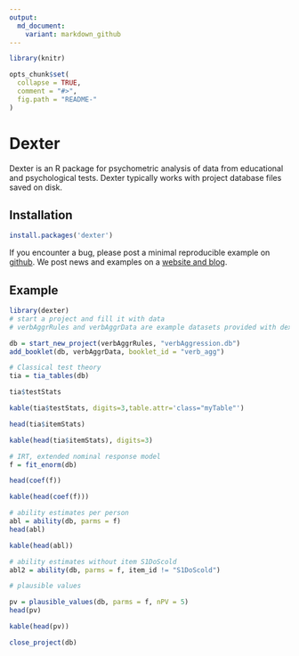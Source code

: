```yaml
---
output:
  md_document:
    variant: markdown_github
---
```


<!-- README.md is generated from README.Rmd. Please edit that file -->


```r
library(knitr)

opts_chunk$set(
  collapse = TRUE,
  comment = "#>",
  fig.path = "README-"
)
```


# Dexter

Dexter is an R package for psychometric analysis of data from educational and psychological tests. Dexter typically works with project database files saved on disk. 

## Installation

```r
install.packages('dexter')
```

If you encounter a bug, please post a minimal reproducible example on [github](https://github.com/dexter-psychometrics/dexter/issues). We post news and examples on a [website and blog](https://dexter-psychometrics.github.io/dexter).

## Example


```r
library(dexter)
# start a project and fill it with data
# verbAggrRules and verbAggrData are example datasets provided with dexter

db = start_new_project(verbAggrRules, "verbAggression.db")
add_booklet(db, verbAggrData, booklet_id = "verb_agg")

# Classical test theory
tia = tia_tables(db)

tia$testStats
```




```r
kable(tia$testStats, digits=3,table.attr='class="myTable"')
```

```r
head(tia$itemStats)
```

```r
kable(head(tia$itemStats), digits=3)
```


```r
# IRT, extended nominal response model
f = fit_enorm(db)

head(coef(f))
```

```r
kable(head(coef(f)))
```

```r
# ability estimates per person
abl = ability(db, parms = f)
head(abl)
```

```r
kable(head(abl))
```

```r
# ability estimates without item S1DoScold
abl2 = ability(db, parms = f, item_id != "S1DoScold")

# plausible values

pv = plausible_values(db, parms = f, nPV = 5)
head(pv)
```

```r
kable(head(pv))
```


```r
close_project(db)
```



